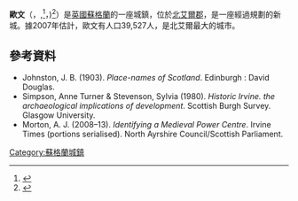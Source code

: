 '''歐文'''（{{lang-en|Irvine}}，{{lang-sco|Irvin}},<ref name=railwaynames>{{Cite web |url=http://newsnetscotland.com/index.php/component/content/article/2999-list-of-railway-station-names.html |title=List of railway station names in English, Scots and Gaelic – NewsNetScotland |accessdate=2015-01-09 |archive-date=2013-01-22 |archive-url=https://web.archive.org/web/20130122064223/http://newsnetscotland.com/index.php/component/content/article/2999-list-of-railway-station-names.html |dead-url=no }}</ref>，{{lang-gd|Irbhinn}})<ref>{{Cite web |url=http://www.gaelicplacenames.org/databasedetails.php?id=837 |title=Ainmean-Àite na h-Alba ~ Gaelic Place-Names of Scotland |access-date=2015-01-09 |archive-url=https://web.archive.org/web/20141129074422/http://www.gaelicplacenames.org/databasedetails.php?id=837 |archive-date=2014-11-29 |dead-url=yes }}</ref>）是[[英國|英國]][[蘇格蘭|蘇格蘭]]的一座城鎮，位於[[北艾爾郡|北艾爾郡]]，是一座經過規劃的新城。據2007年估計，歐文有人口39,527人，是北艾爾最大的城市。

== 參考資料 ==
{{reflist}}
* Johnston, J. B. (1903). ''Place-names of Scotland''. Edinburgh : David Douglas.
* Simpson, Anne Turner & Stevenson, Sylvia (1980). ''Historic Irvine. the archaeological implications of development''. Scottish Burgh Survey. Glasgow University.
* Morton, A. J. (2008–13). ''Identifying a Medieval Power Centre''. Irvine Times (portions serialised). North Ayrshire Council/Scottish Parliament.

{{Commons category|Irvine, North Ayrshire}}

[[Category:蘇格蘭城鎮|Category:蘇格蘭城鎮]]